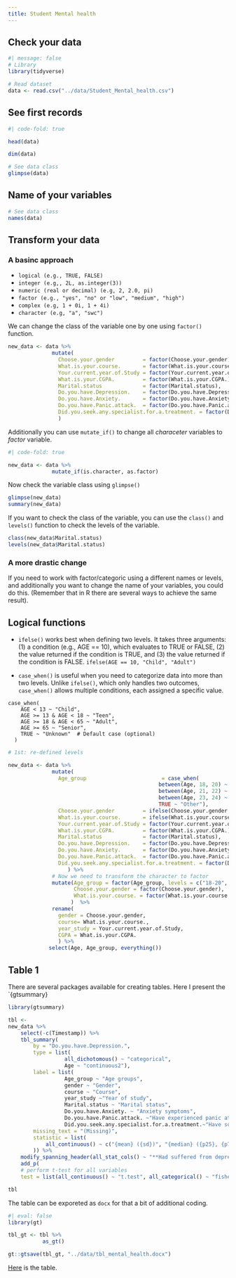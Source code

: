 ```yaml
---
title: Student Mental health
---
```


## Check your data
```r
#| message: false
# Library
library(tidyverse)

```

```r
# Read dataset
data <- read.csv("../data/Student_Mental_health.csv")
```

:::  {.callout-note  icon=false collapse="true"}

## See first records
```r
#| code-fold: true

head(data)

dim(data)
```

:::

```r
# See data class
glimpse(data)
```

:::  {.callout-note  icon=false collapse="true"}

## Name of your variables
```r
# See data class
names(data)
```

:::

## Transform your data

### A basinc approach 

:::  {.callout-tip  icon=true collapse="true"}

- `logical (e.g., TRUE, FALSE)`
- `integer (e.g,, 2L, as.integer(3))`
- `numeric (real or decimal) (e.g, 2, 2.0, pi)`
- `factor (e.g., "yes", "no" or "low", "medium", "high")`
- `complex (e.g, 1 + 0i, 1 + 4i)`
- `character (e.g, "a", "swc")`

:::

We can change the class of the variable one by one using `factor()` function.
```r

new_data <- data %>%
              mutate(
                Choose.your.gender         = factor(Choose.your.gender),
                What.is.your.course.       = factor(What.is.your.course.),
                Your.current.year.of.Study = factor(Your.current.year.of.Study),
                What.is.your.CGPA.         = factor(What.is.your.CGPA.),
                Marital.status             = factor(Marital.status),
                Do.you.have.Depression.    = factor(Do.you.have.Depression.),
                Do.you.have.Anxiety.       = factor(Do.you.have.Anxiety.),
                Do.you.have.Panic.attack.  = factor(Do.you.have.Panic.attack.),
                Did.you.seek.any.specialist.for.a.treatment. = factor(Did.you.seek.any.specialist.for.a.treatment.)
                )
```

Additionally you can use `mutate_if()` to change all _characeter_ variables to _factor_ variable.

```r
#| code-fold: true

new_data <- data %>%
              mutate_if(is.character, as.factor)
```

Now check the variable class using `glimpse()`
```r
glimpse(new_data)
summary(new_data)
```

If you want to check the class of the variable, you can use the `class()` and `levels()` function to check the levels of the variable.
```r
class(new_data$Marital.status)
levels(new_data$Marital.status)
```


### A more drastic change

If you need to work with factor/categoric using a different names or levels, and additionally you want to change the name of your variables, you could do this. (Remember that in R there are several ways to achieve the same result).

:::  {.callout-tip  icon=true collapse="true"}
## Logical functions

- `ifelse()` works best when defining two levels. It takes three arguments: (1) a condition (e.g., AGE == 10), which evaluates to TRUE or FALSE, (2) the value returned if the condition is TRUE, and (3) the value returned if the condition is FALSE. `ifelse(AGE == 10, "Child", "Adult")`

- `case_when()` is useful when you need to categorize data into more than two levels. Unlike `ifelse()`, which only handles two outcomes, `case_when()` allows multiple conditions, each assigned a specific value.

```
case_when(
    AGE < 13 ~ "Child",
    AGE >= 13 & AGE < 18 ~ "Teen",
    AGE >= 18 & AGE < 65 ~ "Adult",
    AGE >= 65 ~ "Senior",
    TRUE ~ "Unknown"  # Default case (optional)
  )
```

:::

```r

# 1st: re-defined levels

new_data <- data %>%
              mutate(
                Age_group                        = case_when(
                                                between(Age, 18, 20) ~ "18-20",
                                                between(Age, 21, 22) ~ "21-22",
                                                between(Age, 23, 24) ~ "23-24",
                                                TRUE ~ "Other"),
                Choose.your.gender         = ifelse(Choose.your.gender == "Female", "F", "M"),
                What.is.your.course.       = ifelse(What.is.your.course. == "BCS" | What.is.your.course. == "BIT", "Courses A", "Courses B"),
                Your.current.year.of.Study = factor(Your.current.year.of.Study),
                What.is.your.CGPA.         = factor(What.is.your.CGPA.),
                Marital.status             = factor(Marital.status),
                Do.you.have.Depression.    = factor(Do.you.have.Depression.),
                Do.you.have.Anxiety.       = factor(Do.you.have.Anxiety.),
                Do.you.have.Panic.attack.  = factor(Do.you.have.Panic.attack.),
                Did.you.seek.any.specialist.for.a.treatment. = factor(Did.you.seek.any.specialist.for.a.treatment.)
                   ) %>%
              # Now we need to transform the character to factor
              mutate(Age_group = factor(Age_group, levels = c("18-20", "21-22", "23-24")),
                     Choose.your.gender = factor(Choose.your.gender),
                     What.is.your.course. = factor(What.is.your.course., levels = c("Courses A", "Courses B"))
                    )  %>%
              rename(
                gender = Choose.your.gender,
                course= What.is.your.course.,
                year_study = Your.current.year.of.Study,
                CGPA = What.is.your.CGPA.
                ) %>%
             select(Age, Age_group, everything())

```

## Table 1

There are several packages available for creating tables. Here I present the `{gtsummary}

```r
library(gtsummary)

tbl <- 
new_data %>%
    select(-c(Timestamp)) %>%
    tbl_summary(
        by = "Do.you.have.Depression.",
        type = list(
                  all_dichotomous() ~ "categorical",
                  Age ~ "continuous2"),
        label = list(
                  Age_group ~ "Age groups",
                  gender ~ "Gender",
                  course ~ "Course",
                  year_study ~"Year of study",
                  Marital.status ~ "Marital status",
                  Do.you.have.Anxiety. ~ "Anxiety symptoms",
                  Do.you.have.Panic.attack. ~"Have experienced panic attacks",
                  Did.you.seek.any.specialist.for.a.treatment.~"Have sought any specialist for a treatment.	"),
        missing_text = "(Missing)",
        statistic = list(
            all_continuous() ~ c("{mean} ({sd})", "{median} ({p25}, {p75})", "{min}, {max}")
        )) %>%
    modify_spanning_header(all_stat_cols() ~ "**Had suffered from depression**") %>%
    add_p(
    # perform t-test for all variables
    test = list(all_continuous() ~ "t.test", all_categorical() ~ "fisher.test"))

tbl
```

The table can be exporeted as `docx` for that a bit of additional coding.

```r
#| eval: false
library(gt)

tbl_gt <- tbl %>%
           as_gt()

gt::gtsave(tbl_gt, "../data/tbl_mental_health.docx")
```

[Here](/data/tbl_mental_health.docx) is the table.


